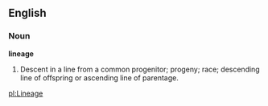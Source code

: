 ==English==

===Noun===

'''lineage'''

#Descent in a line from a common progenitor; progeny; race; descending line of offspring or ascending line of parentage.

[[pl:Lineage]]